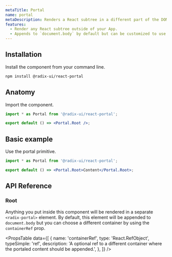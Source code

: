 ```yaml
---
metaTitle: Portal
name: portal
metaDescription: Renders a React subtree in a different part of the DOM.
features:
  - Render any React subtree outside of your App.
  - Appends to `document.body` by default but can be customized to use a different container.
---
```


## Installation

Install the component from your command line.

```bash
npm install @radix-ui/react-portal
```

## Anatomy

Import the component.

```jsx
import * as Portal from '@radix-ui/react-portal';

export default () => <Portal.Root />;
```

## Basic example

Use the portal primitive.

```jsx
import * as Portal from '@radix-ui/react-portal';

export default () => <Portal.Root>Content</Portal.Root>;
```

## API Reference

### Root

Anything you put inside this component will be rendered in a separate `<radix-portal>` element. By default, this element will be appended to `document.body` but you can choose a different container by using the `containerRef` prop.

<PropsTable
  data={[
    {
      name: 'containerRef',
      type: 'React.RefObject<HTMLElement>',
      typeSimple: 'ref',
      description:
        'A optional ref to a different container where the portaled content should be appended.',
    },
  ]}
/>
